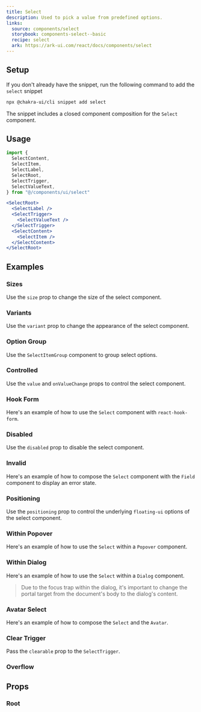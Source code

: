 ```yaml
---
title: Select
description: Used to pick a value from predefined options.
links:
  source: components/select
  storybook: components-select--basic
  recipe: select
  ark: https://ark-ui.com/react/docs/components/select
---
```


<ExampleTabs name="select-basic" />

## Setup

If you don't already have the snippet, run the following command to add the
`select` snippet

```sh
npx @chakra-ui/cli snippet add select
```

The snippet includes a closed component composition for the `Select` component.

## Usage

```jsx
import {
  SelectContent,
  SelectItem,
  SelectLabel,
  SelectRoot,
  SelectTrigger,
  SelectValueText,
} from "@/components/ui/select"
```

```jsx
<SelectRoot>
  <SelectLabel />
  <SelectTrigger>
    <SelectValueText />
  </SelectTrigger>
  <SelectContent>
    <SelectItem />
  </SelectContent>
</SelectRoot>
```

## Examples

### Sizes

Use the `size` prop to change the size of the select component.

<ExampleTabs name="select-with-sizes" />

### Variants

Use the `variant` prop to change the appearance of the select component.

<ExampleTabs name="select-with-variants" />

### Option Group

Use the `SelectItemGroup` component to group select options.

<ExampleTabs name="select-with-option-group" />

### Controlled

Use the `value` and `onValueChange` props to control the select component.

<ExampleTabs name="select-controlled" />

### Hook Form

Here's an example of how to use the `Select` component with `react-hook-form`.

<ExampleTabs name="select-with-hook-form" />

### Disabled

Use the `disabled` prop to disable the select component.

<ExampleTabs name="select-with-disabled" />

### Invalid

Here's an example of how to compose the `Select` component with the `Field`
component to display an error state.

<ExampleTabs name="select-with-invalid" />

### Positioning

Use the `positioning` prop to control the underlying `floating-ui` options of
the select component.

<ExampleTabs name="select-with-positioning" />

### Within Popover

Here's an example of how to use the `Select` within a `Popover` component.

<ExampleTabs name="select-in-popover" />

### Within Dialog

Here's an example of how to use the `Select` within a `Dialog` component.

> Due to the focus trap within the dialog, it's important to change the portal
> target from the document's body to the dialog's content.

<ExampleTabs name="select-in-dialog" />

### Avatar Select

Here's an example of how to compose the `Select` and the `Avatar`.

<ExampleTabs name="select-with-avatar" />

### Clear Trigger

Pass the `clearable` prop to the `SelectTrigger`.

<ExampleTabs name="select-with-clear" />

### Overflow

<ExampleTabs name="select-with-overflow" />

## Props

### Root

<PropTable component="Select" part="Root" />
